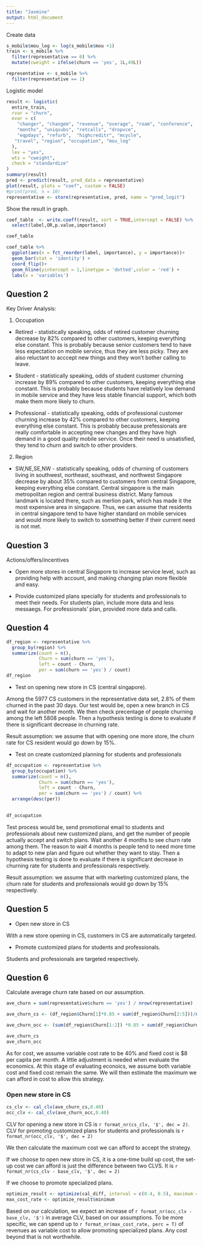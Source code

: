```yaml
---
title: "Jasmine"
output: html_document
---
```

Create data

```r
s_mobile$mou_log <- log(s_mobile$mou +1)
train <- s_mobile %>%
  filter(representative == 0) %>%
  mutate(cweight = ifelse(churn == 'yes', 1L,49L))

representative <- s_mobile %>%
  filter(representative == 1)


```
Logistic model

```r
result <- logistic(
  entire_train, 
  rvar = "churn", 
  evar = c(
    "changer", "changem", "revenue", "overage", "roam", "conference", 
    "months", "uniqsubs", "retcalls", "dropvce", 
    "eqpdays", "refurb",  "highcreditr", "mcycle", 
   "travel", "region", "occupation", "mou_log"
  ), 
  lev = "yes", 
  wts = "cweight", 
  check = "standardize"
)
summary(result)
pred <- predict(result, pred_data = representative)
plot(result, plots = "coef", custom = FALSE)
#print(pred, n = 10)
representative <- store(representative, pred, name = "pred_logit")
```

Show the result in graph.
```r
coef_table  <- write.coeff(result, sort = TRUE,intercept = FALSE) %>%
  select(label,OR,p.value,importance)

coef_table

coef_table %>%
  ggplot(aes(x = fct_reorder(label, importance), y = importance))+
  geom_bar(stat = 'identity') +
  coord_flip()+
  geom_hline(yintercept = 1,linetype = 'dotted',color = 'red') +
  labs(x = 'variables')

```

## Question 2

Key Driver Analysis:

1. Occupation

* Retired - statistically speaking, odds of retired customer churning decrease by 82% compared to other customers, keeping everything else constant. This is probably because senior customers tend to have less expectation on mobile service, thus they are less picky. They are also reluctant to acccept new things and they won't bother calling to leave.

* Student - statistically speaking, odds of student customer churning increase by 89% compared to other customers, keeping everything else constant. This is probably because students have relatively low demand in mobile service and they have less stable financial support, which both make them more likely to churn.

* Professional - statistically speaking, odds of professional customer churning increase by 42% compared to other customers, keeping everything else constant. This is probably because prefessionals are really comfortable in accepting new changes and they have high demand in a good quality mobile service. Once their need is unsatisfied, they tend to churn and switch to other providers.


2. Region

* SW,NE,SE,NW - statistically speaking, odds of churning of customers living in southwest, northeast, southeast, and northwest Singapore decrease by about 35% compared to customers from central Singapore, keeping everything else constant. Central singapore is the main metropolitan region and central business district. Many famous landmark is located there, such as merlion park, which has made it the most expensive area in singapore. Thus, we can assume that residents in central singapore tend to have higher standard on mobile services and would more likely to switch to something better if their current need is not met.

## Question 3

Actions/offers/incentives

* Open more stores in central Singapore to increase service level, such as providing help with account, and making changing plan more flexible and easy.

* Provide customized plans specially for students and professionals to meet their needs. For students plan, include more data and less messaegs. For professionals' plan, provided more data and calls.


## Question 4

```r
df_region <- representative %>%
  group_by(region) %>%
  summarize(count = n(),
            Churn = sum(churn == 'yes'),
            left = count - Churn,
            per = sum(churn == 'yes') / count)
df_region
```

* Test on opening new store in CS (central singapore). 

Among the 5977 CS customers in the representative data set, 2.8% of them churned in the past 30 days. Our test would be, open a new branch in CS and wait for another month. We then check precentage of people churning among the left 5808 people. Then a hypothesis testing is done to evaluate if there is significant decrease in churning rate.

Result assumption: we assume that with opening one more store, the churn rate for CS resident would go down by 15%.

* Test on create customized planning for students and professionals

```r
df_occupation <- representative %>%
  group_by(occupation) %>%
  summarize(count = n(),
            Churn = sum(churn == 'yes'),
            left = count - Churn,
            per = sum(churn == 'yes') / count) %>%
  arrange(desc(per))
  

df_occupation
```

Test process would be, send promotional email to students and professionals about new customized plans, and get the number of people actually accept and switch plans. Wait another 4 months to see churn rate among them. The reason to wait 4 months is people tend to need more time to adapt to new plan and figure out whether they want to stay. Then a hypothesis testing is done to evaluate if there is significant decrease in churning rate for students and professionals respectively.

Result assumption: we assume that with marketing customized plans, the churn rate for students and professionals would go down by 15% respectively.


## Question 5

* Open new store in CS

With a new store opening in CS, customers in CS are automatically targeted.

* Promote customized plans for students and professionals.

Students and professionals are targeted respectively.

## Question 6

Calculate average churn rate based on our assumption.


```r
ave_churn = sum(representative$churn == 'yes') / nrow(representative)

ave_churn_cs <- (df_region$Churn[1]*0.85 + sum(df_region$Churn[2:5]))/nrow(representative)

ave_churn_occ <- (sum(df_region$Churn[1:2]) *0.85 + sum(df_region$Churn[3:5]))/nrow(representative)

ave_churn_cs
ave_churn_occ
```


As for cost, we assume variable cost rate to be 40% and fixed cost is \$8 per capita per month. A little adjustment is needed when evaluate the economics. At this stage of evaluating econoics, we assume both variable cost and fixed cost remain the same. We will then estimate the maximum we can afford in cost to allow this strategy. 

### Open new store in CS

```r
cs_clv <- cal_clv(ave_churn_cs,0.40)
occ_clv <- cal_clv(ave_churn_occ,0.40)

```

CLV for opening a new store in CS is `r format_nr(cs_clv, '$', dec = 2)`. CLV for promoting customized plans for students and professionals is `r format_nr(occ_clv, '$', dec = 2)` 

We then calculate the maximum cost we can afford to accept the strategy.

If we choose to open new store in CS, it is a one-time build up cost, the set-up cost we can afford is just the difference between two CLVS. It is `r format_nr(cs_clv - base_clv, '$', dec = 2)`

If we choose to promote specialized plans.

```r
optimize_result <- optimize(cal_diff, interval = c(0.4, 0.5), maximum = FALSE, churn_rate = ave_churn_occ) 
max_cost_rate <- optimize_result$minimum
```

Based on our calculation, we expect an increase of `r format_nr(occ_clv - base_clv, '$')` in average CLV, based on our assumptions.  To be more specific, we can spend up to `r format_nr(max_cost_rate, perc = T)` of revenues as variable cost to allow promoting specialized plans. Any cost beyond that is not worthwhile. 

